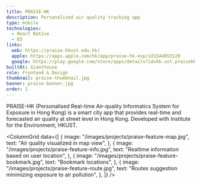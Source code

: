 ```yaml
---
title: PRAISE-HK
description: Personalized air quality tracking app
type: mobile
technologies:
  - React Native
  - D3
links:
  web: https://praise.hkust.edu.hk/
  apple: https://apps.apple.com/hk/app/praise-hk-exp/id1544053120
  google: https://play.google.com/store/apps/details?id=hk.ust.praisehkexp
builtAt: Gianthouse
role: Frontend & Design
thumbnail: praise-thumbnail.jpg
banner: praise-banner.jpg
order: 1
---
```


<OverviewBlock>
  PRAISE-HK (Personalised Real-time Air-quality Informatics System for Exposure
  in Hong Kong) is a smart city app that provides real-time and forecasted air
  quality at street level in Hong Kong. Developed with Institute for the
  Environment, HKUST.
</OverviewBlock>

<ColumnGrid
  data={[
    {
      image: "/images/projects/praise-feature-map.jpg",
      text: "Air quality visualized in map view",
    },
    {
      image: "/images/projects/praise-feature-info.jpg",
      text: "Realtime information based on user location",
    },
    {
      image: "/images/projects/praise-feature-bookmark.jpg",
      text: "Bookmark locations",
    },
    {
      image: "/images/projects/praise-feature-route.jpg",
      text: "Routes suggestion minimizing exposure to air pollution",
    },
  ]}
/>
